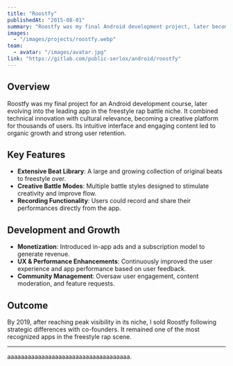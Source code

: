 ---
title: "Roostfy"
publishedAt: "2015-08-01"
summary: "Roostfy was my final Android development project, later becoming the top freestyle rap battle app in its niche. It featured a large beat library, creative battle modes, and recording tools. Monetized through ads and subscriptions, Roostfy grew steadily before I sold it in 2019 following internal partnership conflicts."
images:
  - "/images/projects/roostfy.webp"
team:
  - avatar: "/images/avatar.jpg"
link: "https://gitlab.com/public-serlox/android/roostfy"
---

## Overview

Roostfy was my final project for an Android development course, later evolving into the leading app in the freestyle rap battle niche. It combined technical innovation with cultural relevance, becoming a creative platform for thousands of users. Its intuitive interface and engaging content led to organic growth and strong user retention.

## Key Features

- **Extensive Beat Library**: A large and growing collection of original beats to freestyle over.
- **Creative Battle Modes**: Multiple battle styles designed to stimulate creativity and improve flow.
- **Recording Functionality**: Users could record and share their performances directly from the app.

## Development and Growth

- **Monetization**: Introduced in-app ads and a subscription model to generate revenue.
- **UX & Performance Enhancements**: Continuously improved the user experience and app performance based on user feedback.
- **Community Management**: Oversaw user engagement, content moderation, and feature requests.

## Outcome

By 2019, after reaching peak visibility in its niche, I sold Roostfy following strategic differences with co-founders. It remained one of the most recognized apps in the freestyle rap scene.

---

aaaaaaaaaaaaaaaaaaaaaaaaaaaaaaaaaaaa.